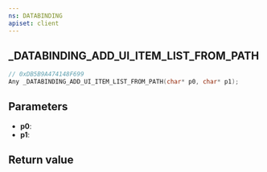 ```yaml
---
ns: DATABINDING
apiset: client
---
```

## _DATABINDING_ADD_UI_ITEM_LIST_FROM_PATH

```c
// 0xDB5B9A474148F699
Any _DATABINDING_ADD_UI_ITEM_LIST_FROM_PATH(char* p0, char* p1);
```


## Parameters
* **p0**:
* **p1**:

## Return value